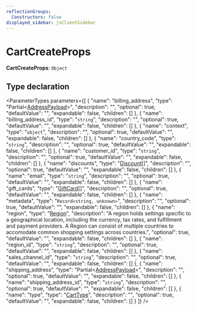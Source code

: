 ```yaml
---
reflectionGroups:
  Constructors: false
displayed_sidebar: jsClientSidebar
---
```



# CartCreateProps

 **CartCreateProps**: `Object`

## Type declaration

<ParameterTypes parameters={[
  {
    "name": "billing_address",
    "type": "Partial&#60;[AddressPayload](../classes/js_client.internal.AddressPayload.mdx)&#62;",
    "description": "",
    "optional": true,
    "defaultValue": "",
    "expandable": false,
    "children": []
  },
  {
    "name": "billing_address_id",
    "type": "`string`",
    "description": "",
    "optional": true,
    "defaultValue": "",
    "expandable": false,
    "children": []
  },
  {
    "name": "context",
    "type": "`object`",
    "description": "",
    "optional": true,
    "defaultValue": "",
    "expandable": false,
    "children": []
  },
  {
    "name": "country_code",
    "type": "`string`",
    "description": "",
    "optional": true,
    "defaultValue": "",
    "expandable": false,
    "children": []
  },
  {
    "name": "customer_id",
    "type": "`string`",
    "description": "",
    "optional": true,
    "defaultValue": "",
    "expandable": false,
    "children": []
  },
  {
    "name": "discounts",
    "type": "[Discount](../classes/js_client.internal.Discount-4.mdx)[]",
    "description": "",
    "optional": true,
    "defaultValue": "",
    "expandable": false,
    "children": []
  },
  {
    "name": "email",
    "type": "`string`",
    "description": "",
    "optional": true,
    "defaultValue": "",
    "expandable": false,
    "children": []
  },
  {
    "name": "gift_cards",
    "type": "[GiftCard](../classes/js_client.internal.GiftCard-2.mdx)[]",
    "description": "",
    "optional": true,
    "defaultValue": "",
    "expandable": false,
    "children": []
  },
  {
    "name": "metadata",
    "type": "`Record<string, unknown>`",
    "description": "",
    "optional": true,
    "defaultValue": "",
    "expandable": false,
    "children": []
  },
  {
    "name": "region",
    "type": "[Region](../classes/js_client.internal.Region.mdx)",
    "description": "A region holds settings specific to a geographical location, including the currency, tax rates, and fulfillment and payment providers. A Region can consist of multiple countries to accomodate common shopping settings across countries.",
    "optional": true,
    "defaultValue": "",
    "expandable": false,
    "children": []
  },
  {
    "name": "region_id",
    "type": "`string`",
    "description": "",
    "optional": true,
    "defaultValue": "",
    "expandable": false,
    "children": []
  },
  {
    "name": "sales_channel_id",
    "type": "`string`",
    "description": "",
    "optional": true,
    "defaultValue": "",
    "expandable": false,
    "children": []
  },
  {
    "name": "shipping_address",
    "type": "Partial&#60;[AddressPayload](../classes/js_client.internal.AddressPayload.mdx)&#62;",
    "description": "",
    "optional": true,
    "defaultValue": "",
    "expandable": false,
    "children": []
  },
  {
    "name": "shipping_address_id",
    "type": "`string`",
    "description": "",
    "optional": true,
    "defaultValue": "",
    "expandable": false,
    "children": []
  },
  {
    "name": "type",
    "type": "[CartType](../enums/js_client.internal.CartType.mdx)",
    "description": "",
    "optional": true,
    "defaultValue": "",
    "expandable": false,
    "children": []
  }
]} />
